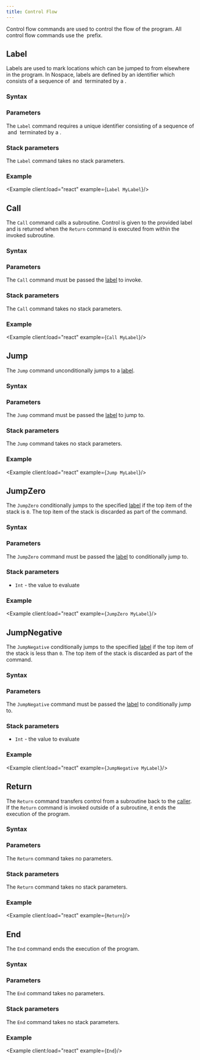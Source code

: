 ```yaml
---
title: Control Flow
---
```


Control flow commands are used to control the flow of the program. All control flow commands use the `‍` prefix.

## Label

Labels are used to mark locations which can be jumped to from elsewhere in the program. In Nospace, labels are defined by an identifier which consists of a sequence of `​` and `‌` terminated by a `‍`.

### Syntax

<SyntaxTable command="Label" inter="nss" />

### Parameters

The `Label` command requires a unique identifier consisting of a sequence of `​` and `‌` terminated by a `‍`.

### Stack parameters

The `Label` command takes no stack parameters.

### Example

<Example client:load="react" example={`Label MyLabel`}/>

## Call

The `Call` command calls a subroutine. Control is given to the provided label and is returned when the `Return` command is executed from within the invoked subroutine.

### Syntax

<SyntaxTable command="Call" inter="nst" />

### Parameters

The `Call` command must be passed the [label](#label) to invoke.

### Stack parameters

The `Call` command takes no stack parameters.

### Example

<Example client:load="react" example={`Call MyLabel`}/>

## Jump

The `Jump` command unconditionally jumps to a [label](#label).

### Syntax

<SyntaxTable command="Jump" inter="nsn" />

### Parameters

The `Jump` command must be passed the [label](#label) to jump to.

### Stack parameters

The `Jump` command takes no stack parameters.

### Example

<Example client:load="react" example={`Jump MyLabel`}/>

## JumpZero

The `JumpZero` conditionally jumps to the specified [label](#label) if the top item of the stack is `0`. The top item of the stack is discarded as part of the command.

### Syntax

<SyntaxTable command="JumpZero" inter="nts" />

### Parameters

The `JumpZero` command must be passed the [label](#label) to conditionally jump to.

### Stack parameters

- `Int` - the value to evaluate

### Example

<Example client:load="react" example={`JumpZero MyLabel`}/>

## JumpNegative

The `JumpNegative` conditionally jumps to the specified [label](#label) if the top item of the stack is less than `0`. The top item of the stack is discarded as part of the command.

### Syntax

<SyntaxTable command="JumpNegative" inter="ntt" />

### Parameters

The `JumpNegative` command must be passed the [label](#label) to conditionally jump to.

### Stack parameters

- `Int` - the value to evaluate

### Example

<Example client:load="react" example={`JumpNegative MyLabel`}/>

## Return

The `Return` command transfers control from a subroutine back to the [caller](#call). If the `Return` command is invoked outside of a subroutine, it ends the execution of the program.

### Syntax

<SyntaxTable command="Return" />

### Parameters

The `Return` command takes no parameters.

### Stack parameters

The `Return` command takes no stack parameters.

### Example

<Example client:load="react" example={`Return`}/>

## End

The `End` command ends the execution of the program.

### Syntax

<SyntaxTable command="End" />

### Parameters

The `End` command takes no parameters.

### Stack parameters

The `End` command takes no stack parameters.

### Example

<Example client:load="react" example={`End`}/>

